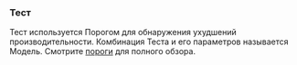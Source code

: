 ### Тест
Тест используется Порогом для обнаружения ухудшений производительности.
Комбинация Теста и его параметров называется Модель.
Смотрите [пороги](/ru/docs/explanation/thresholds/) для полного обзора.